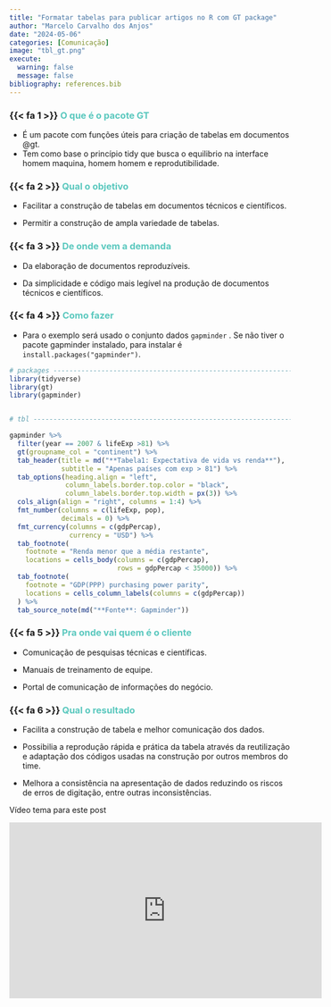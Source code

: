 ```yaml
---
title: "Formatar tabelas para publicar artigos no R com GT package"
author: "Marcelo Carvalho dos Anjos"
date: "2024-05-06"
categories: [Comunicação]
image: "tbl_gt.png"
execute: 
  warning: false
  message: false
bibliography: references.bib
---
```


### {{< fa 1 >}} [**O que é o pacote GT**]{style="color: #5AC8BE ;"}

-   É um pacote com funções úteis para criação de tabelas em documentos @gt.
-   Tem como base o princípio tidy que busca o equilibrio na interface homem maquina, homem homem e reprodutibilidade.

### {{< fa 2 >}} [**Qual o objetivo**]{style="color: #5AC8BE ;"}

-   Facilitar a construção de tabelas em documentos técnicos e científicos.

-   Permitir a construção de ampla variedade de tabelas.

### {{< fa 3 >}} [**De onde vem a demanda**]{style="color: #5AC8BE ;"}

-   Da elaboração de documentos reproduzíveis.

-   Da simplicidade e código mais legível na produção de documentos técnicos e científicos.

### {{< fa 4 >}} [**Como fazer**]{style="color: #5AC8BE ;"}

-   Para o exemplo será usado o conjunto dados `gapminder` . Se não tiver o pacote gapminder instalado, para instalar é `install.packages("gapminder")`.

```r

# packages ----------------------------------------------------------------
library(tidyverse)
library(gt)
library(gapminder)


# tbl ---------------------------------------------------------------------

gapminder %>% 
  filter(year == 2007 & lifeExp >81) %>% 
  gt(groupname_col = "continent") %>% 
  tab_header(title = md("**Tabela1: Expectativa de vida vs renda**"),
             subtitle = "Apenas países com exp > 81") %>% 
  tab_options(heading.align = "left",
              column_labels.border.top.color = "black",
              column_labels.border.top.width = px(3)) %>% 
  cols_align(align = "right", columns = 1:4) %>% 
  fmt_number(columns = c(lifeExp, pop),
             decimals = 0) %>% 
  fmt_currency(columns = c(gdpPercap),
               currency = "USD") %>% 
  tab_footnote(
    footnote = "Renda menor que a média restante",
    locations = cells_body(columns = c(gdpPercap),
                           rows = gdpPercap < 35000)) %>% 
  tab_footnote(
    footnote = "GDP(PPP) purchasing power parity",
    locations = cells_column_labels(columns = c(gdpPercap))
  ) %>% 
  tab_source_note(md("**Fonte**: Gapminder"))

```

### {{< fa 5 >}} [**Pra onde vai quem é o cliente**]{style="color: #5AC8BE ;"}

-   Comunicação de pesquisas técnicas e científicas.

-   Manuais de treinamento de equipe.

-   Portal de comunicação de informações do negócio.

### {{< fa 6 >}} [**Qual o resultado**]{style="color: #5AC8BE ;"}

-   Facilita a construção de tabela e melhor comunicação dos dados.

-   Possibilia a reprodução rápida e prática da tabela através da reutilização e adaptação dos códigos usadas na construção por outros membros do time.

-   Melhora a consistência na apresentação de dados reduzindo os riscos de erros de digitação, entre outras inconsistências.

Vídeo tema para este post

<iframe width="560" height="315" src="https://www.youtube.com/embed/LBOkK8cH8ao?si=TFUS3f0gfqnrNUDy" title="YouTube video player" frameborder="0" allow="accelerometer; autoplay; clipboard-write; encrypted-media; gyroscope; picture-in-picture; web-share" referrerpolicy="strict-origin-when-cross-origin" allowfullscreen>

</iframe>
